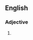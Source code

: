 ==English==

===Adjective===
{{head|en|adjective}}

# {{lb|en|nonstandard}} {{alternative form of|from=UK|laborious|lang=en}}